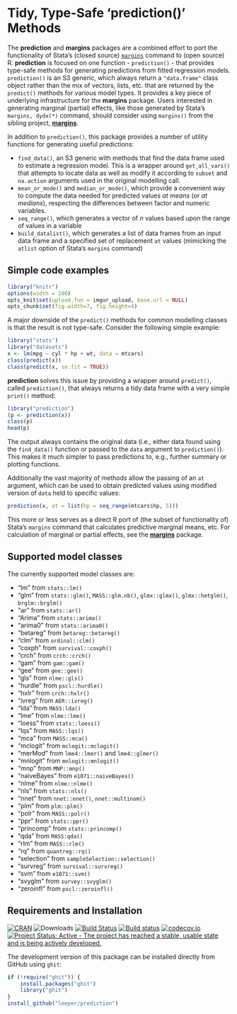 # Tidy, Type-Safe 'prediction()' Methods

The **prediction** and **margins** packages are a combined effort to port the functionality of Stata's (closed source) [`margins`](http://www.stata.com/help.cgi?margins) command to (open source) R. **prediction** is focused on one function - `prediction()` - that provides type-safe methods for generating predictions from fitted regression models. `prediction()` is an S3 generic, which always return a `"data.frame"` class object rather than the mix of vectors, lists, etc. that are returned by the `predict()` methods for various model types. It provides a key piece of underlying infrastructure for the **margins** package. Users interested in generating marginal (partial) effects, like those generated by Stata's `margins, dydx(*)` command, should consider using `margins()` from the sibling project, [**margins**](https://cran.r-project.org/package=margins).

In addition to `prediction()`, this package provides a number of utility functions for generating useful predictions:

 - `find_data()`, an S3 generic with methods that find the data frame used to estimate a regression model. This is a wrapper around `get_all_vars()` that attempts to locate data as well as modify it according to `subset` and `na.action` arguments used in the original modelling call.
 - `mean_or_mode()` and `median_or_mode()`, which provide a convenient way to compute the data needed for predicted values *at means* (or *at medians*), respecting the differences between factor and numeric variables.
 - `seq_range()`, which generates a vector of *n* values based upon the range of values in a variable
 - `build_datalist()`, which generates a list of data frames from an input data frame and a specified set of replacement `at` values (mimicking the `atlist` option of Stata's `margins` command)

## Simple code examples

```r
library("knitr")
options(width = 100)
opts_knit$set(upload.fun = imgur_upload, base.url = NULL)
opts_chunk$set(fig.width=7, fig.height=4)
```

A major downside of the `predict()` methods for common modelling classes is that the result is not type-safe. Consider the following simple example:

```r
library("stats")
library("datasets")
x <- lm(mpg ~ cyl * hp + wt, data = mtcars)
class(predict(x))
class(predict(x, se.fit = TRUE))
```

**prediction** solves this issue by providing a wrapper around `predict()`, called `prediction()`, that always returns a tidy data frame with a very simple `print()` method:

```r
library("prediction")
(p <- prediction(x))
class(p)
head(p)
```

The output always contains the original data (i.e., either data found using the `find_data()` function or passed to the `data` argument to `prediction()`). This makes it much simpler to pass predictions to, e.g., further summary or plotting functions.

Additionally the vast majority of methods allow the passing of an `at` argument, which can be used to obtain predicted values using modified version of `data` held to specific values:

```r
prediction(x, at = list(hp = seq_range(mtcars$hp, 5)))
```

This more or less serves as a direct R port of (the subset of functionality of) Stata's `margins` command that calculates predictive marginal means, etc. For calculation of marginal or partial effects, see the [**margins**](https://cran.r-project.org/package=margins) package.

## Supported model classes

The currently supported model classes are:

 - "lm" from `stats::lm()`
 - "glm" from `stats::glm()`, `MASS::glm.nb()`, `glmx::glmx()`, `glmx::hetglm()`, `brglm::brglm()`
 - "ar" from `stats::ar()`
 - "Arima" from `stats::arima()`
 - "arima0" from `stats::arima0()`
 - "betareg" from `betareg::betareg()`
 - "clm" from `ordinal::clm()`
 - "coxph" from `survival::coxph()`
 - "crch" from `crch::crch()`
 - "gam" from `gam::gam()`
 - "gee" from `gee::gee()`
 - "gls" from `nlme::gls()`
 - "hurdle" from `pscl::hurdle()`
 - "hxlr" from `crch::hxlr()`
 - "ivreg" from `AER::ivreg()`
 - "lda" from `MASS:lda()`
 - "lme" from `nlme::lme()`
 - "loess" from `stats::loess()`
 - "lqs" from `MASS::lqs()`
 - "mca" from `MASS::mca()`
 - "mclogit" from `mclogit::mclogit()`
 - "merMod" from `lme4::lmer()` and `lme4::glmer()`
 - "mnlogit" from `mnlogit::mnlogit()`
 - "mnp" from `MNP::mnp()`
 - "naiveBayes" from `e1071::naiveBayes()`
 - "nlme" from `nlme::nlme()`
 - "nls" from `stats::nls()`
 - "nnet" from `nnet::nnet()`, `nnet::multinom()`
 - "plm" from `plm::plm()`
 - "polr" from `MASS::polr()`
 - "ppr" from `stats::ppr()`
 - "princomp" from `stats::princomp()`
 - "qda" from `MASS:qda()`
 - "rlm" from `MASS::rlm()`
 - "rq" from `quantreg::rq()`
 - "selection" from `sampleSelection::selection()`
 - "survreg" from `survival::survreg()`
 - "svm" from `e1071::svm()`
 - "svyglm" from `survey::svyglm()`
 - "zeroinfl" from `pscl::zeroinfl()`

## Requirements and Installation

[![CRAN](http://www.r-pkg.org/badges/version/prediction)](https://cran.r-project.org/package=prediction)
![Downloads](http://cranlogs.r-pkg.org/badges/prediction)
[![Build Status](https://travis-ci.org/leeper/prediction.svg?branch=master)](https://travis-ci.org/leeper/prediction)
[![Build status](https://ci.appveyor.com/api/projects/status/a4tebeoa98cq07gy/branch/master?svg=true)](https://ci.appveyor.com/project/leeper/prediction/branch/master)
[![codecov.io](http://codecov.io/github/leeper/prediction/coverage.svg?branch=master)](http://codecov.io/github/leeper/prediction?branch=master)
[![Project Status: Active - The project has reached a stable, usable state and is being actively developed.](http://www.repostatus.org/badges/latest/active.svg)](http://www.repostatus.org/#active)

The development version of this package can be installed directly from GitHub using `ghit`:

```R
if (!require("ghit")) {
    install.packages("ghit")
    library("ghit")
}
install_github("leeper/prediction")
```
